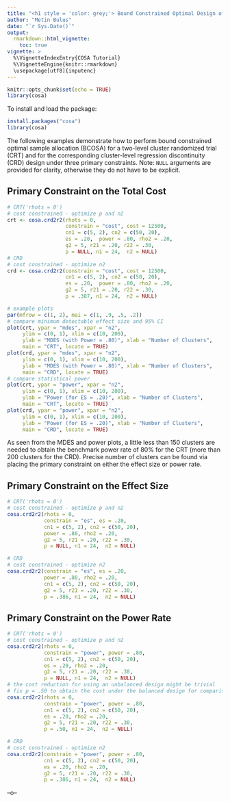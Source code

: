 ---
title: "<h1 style = 'color: grey;'> Bound Constrained Optimal Design of Multilevel Regression Discontinuity Designs and Randomized Controlled Trials </h1>"
author: "Metin Bulus"
date: "`r Sys.Date()`"
output:
  rmarkdown::html_vignette:
    toc: true
vignette: >
  %\VignetteIndexEntry{COSA Tutorial}
  %\VignetteEngine{knitr::rmarkdown}
  \usepackage[utf8]{inputenc}
---

```{r setup, include=FALSE, warning=FALSE}
knitr::opts_chunk$set(echo = TRUE)
library(cosa)
```

To install and load the package:
```{r eval = FALSE}
install.packages("cosa")
library(cosa)
```

The following examples demonstrate how to perform bound constrained optimal sample allocation (BCOSA) for a two-level cluster randomized trial (CRT) and for the corresponding cluster-level regression discontinuity (CRD) design under three primary constraints. Note: `NULL` arguments are provided for clarity, otherwise they do not have to be explicit.

## Primary Constraint on the Total Cost

```{r, message=FALSE, fig.width=7, fig.height=5}
# CRT('rhots = 0')
# cost constrained - optimize p and n2
crt <- cosa.crd2r2(rhots = 0,
                   constrain = "cost", cost = 12500, 
                   cn1 = c(5, 2), cn2 = c(50, 20),
                   es = .20,  power = .80, rho2 = .20,
                   g2 = 5, r21 = .20, r22 = .30,
                   p = NULL, n1 = 24,  n2 = NULL)
# CRD
# cost constrained - optimize n2
crd <- cosa.crd2r2(constrain = "cost", cost = 12500,
                   cn1 = c(5, 2), cn2 = c(50, 20),
                   es = .20,  power = .80, rho2 = .20,
                   g2 = 5, r21 = .20, r22 = .30,
                   p = .387, n1 = 24,  n2 = NULL)

# example plots
par(mfrow = c(1, 2), mai = c(1, .9, .5, .2))
# compare minimum detectable effect size and 95% CI
plot(crt, ypar = "mdes", xpar = "n2",
     ylim = c(0, 1), xlim = c(10, 200), 
     ylab = "MDES (with Power = .80)", xlab = "Number of Clusters",
     main = "CRT", locate = TRUE)
plot(crd, ypar = "mdes", xpar = "n2",
     ylim = c(0, 1), xlim = c(10, 200),
     ylab = "MDES (with Power = .80)", xlab = "Number of Clusters",
     main = "CRD", locate = TRUE)
# compare statistical power 
plot(crt, ypar = "power", xpar = "n2",
     ylim = c(0, 1), xlim = c(10, 200), 
     ylab = "Power (for ES = .20)", xlab = "Number of Clusters",
     main = "CRT", locate = TRUE)
plot(crd, ypar = "power", xpar = "n2",
     ylim = c(0, 1), xlim = c(10, 200), 
     ylab = "Power (for ES = .20)", xlab = "Number of Clusters",
     main = "CRD", locate = TRUE)

```

As seen from the MDES and power plots, a little less than 150 clusters are needed to obtain the benchmark power rate of 80% for the CRT (more than 200 clusters for the CRD). Precise number of clusters can be found via placing the primary constraint on either the effect size or power rate. 

## Primary Constraint on the Effect Size

```{r, message=FALSE}
# CRT('rhots = 0')
# cost constrained - optimize p and n2
cosa.crd2r2(rhots = 0,
            constrain = "es", es = .20,
            cn1 = c(5, 2), cn2 = c(50, 20),
            power = .80, rho2 = .20,
            g2 = 5, r21 = .20, r22 = .30,
            p = NULL, n1 = 24,  n2 = NULL)

# CRD
# cost constrained - optimize n2
cosa.crd2r2(constrain = "es", es = .20,
            power = .80, rho2 = .20,
            cn1 = c(5, 2), cn2 = c(50, 20),
            g2 = 5, r21 = .20, r22 = .30,
            p = .386, n1 = 24,  n2 = NULL)
```

## Primary Constraint on the Power Rate

```{r, message=FALSE}
# CRT('rhots = 0')
# cost constrained - optimize p and n2
cosa.crd2r2(rhots = 0, 
            constrain = "power", power = .80,
            cn1 = c(5, 2), cn2 = c(50, 20),
            es = .20, rho2 = .20,
            g2 = 5, r21 = .20, r22 = .30,
            p = NULL, n1 = 24,  n2 = NULL)
# the cost reduction for using an unbalanced design might be trivial
# fix p = .50 to obtain the cost under the balanced design for comparison
cosa.crd2r2(rhots = 0, 
            constrain = "power", power = .80,
            cn1 = c(5, 2), cn2 = c(50, 20),
            es = .20, rho2 = .20,
            g2 = 5, r21 = .20, r22 = .30,
            p = .50, n1 = 24,  n2 = NULL)

# CRD
# cost constrained - optimize n2
cosa.crd2r2(constrain = "power", power = .80,
            cn1 = c(5, 2), cn2 = c(50, 20),
            es = .20, rho2 = .20,
            g2 = 5, r21 = .20, r22 = .30,
            p = .386, n1 = 24,  n2 = NULL)
```

--o--
